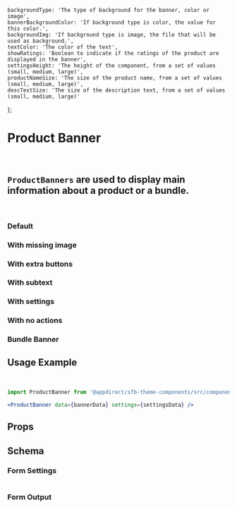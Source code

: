 
    backgroundType: 'The type of background for the banner, color or image',
    bannerBackgroundColor: 'If background type is color, the value for this color.',
    backgroundImg: 'If background type is image, the file that will be used as background.',
    textColor: 'The color of the text',
    showRatings: 'Boolean to indicate if the ratings of the product are displayed in the banner',
    settingsHeight: 'The height of the component, from a set of values (small, medium, large)',
    productNameSize: 'The size of the product name, from a set of values (small, medium, large)',
    descTextSize: 'The size of the description text, from a set of values (small, medium, large)'
};

<Meta title="components/Product Banner" component={ProductBannerComponent} />

# Product Banner
<br />

## `ProductBanners` are used to display main information about a product or a bundle.
<br />

### Default
<Canvas>
    <Story name="Default">
        <ProductBanner data={productBannerMock} />
    </Story>
</Canvas>

### With missing image
<Canvas>
    <Story name="With missing image">
        <ProductBanner data={productBannerNoImageMock} />
    </Story>
</Canvas>

### With extra buttons
<Canvas>
    <Story name="With extra buttons">
        <ProductBanner data={productBannerMultiButtonMock} />
    </Story>
</Canvas>

### With subtext
<Canvas>
    <Story name="With subtext">
        <ProductBanner data={productBannerCaptionMock} />
    </Story>
</Canvas>

### With settings
<Canvas>
    <Story name="With settings">
        <ProductBanner data={productBannerMock} settings={getKnobs(ProductBannerComponent.schema().form)} />
    </Story>
</Canvas>

### With no actions
<Canvas>
    <Story name="With no actions">
        <ProductBanner data={productBannerNoActionMock} settings={getKnobs(ProductBannerComponent.schema().form)} />
    </Story>
</Canvas>

### Bundle Banner
<Canvas>
    <Story name="Bundle Banner">
        <BundleBanner data={bundleBannerMock} />
    </Story>
</Canvas>


## Usage Example
<CollapsibleJsonSnippet
    summary="bannerData"
    code={productBannerMock}
/>
<br />
<CollapsibleJsonSnippet
    summary="settingsData"
    code={getKnobs(ProductBanner.schema().form)}
/>

```jsx
import ProductBanner from '@appdirect/sfb-theme-components/src/components/product-banner/ProductBanner';

<ProductBanner data={bannerData} settings={settingsData} />
```

## Props
<ArgsTable of={ProductBanner} />

## Schema
### Form Settings
<table>
    <TableContentFromObject obj={bannerSettings} />
</table>

### Form Output
<FormOutput code={ProductBanner.schema().form} />
